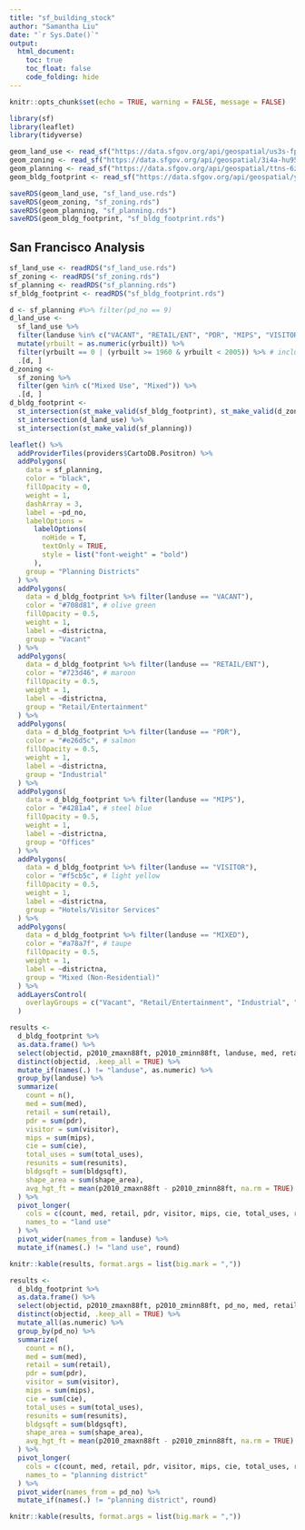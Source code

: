 ```yaml
---
title: "sf_building_stock"
author: "Samantha Liu"
date: "`r Sys.Date()`"
output: 
  html_document:
    toc: true
    toc_float: false
    code_folding: hide
---
```


```r
knitr::opts_chunk$set(echo = TRUE, warning = FALSE, message = FALSE)

library(sf)
library(leaflet)
library(tidyverse)
```

```r
geom_land_use <- read_sf("https://data.sfgov.org/api/geospatial/us3s-fp9q?method=export&format=GeoJSON")
geom_zoning <- read_sf("https://data.sfgov.org/api/geospatial/3i4a-hu95?method=export&format=GeoJSON")
geom_planning <- read_sf("https://data.sfgov.org/api/geospatial/ttns-6zj3?method=export&format=GeoJSON")
geom_bldg_footprint <- read_sf("https://data.sfgov.org/api/geospatial/ynuv-fyni?method=export&format=GeoJSON")

saveRDS(geom_land_use, "sf_land_use.rds")
saveRDS(geom_zoning, "sf_zoning.rds")
saveRDS(geom_planning, "sf_planning.rds")
saveRDS(geom_bldg_footprint, "sf_bldg_footprint.rds")
```

## San Francisco Analysis
```r
sf_land_use <- readRDS("sf_land_use.rds")
sf_zoning <- readRDS("sf_zoning.rds")
sf_planning <- readRDS("sf_planning.rds")
sf_bldg_footprint <- readRDS("sf_bldg_footprint.rds")
```

```r
d <- sf_planning #%>% filter(pd_no == 9)
d_land_use <- 
  sf_land_use %>% 
  filter(landuse %in% c("VACANT", "RETAIL/ENT", "PDR", "MIPS", "VISITOR", "MIXED")) %>% 
  mutate(yrbuilt = as.numeric(yrbuilt)) %>% 
  filter(yrbuilt == 0 | (yrbuilt >= 1960 & yrbuilt < 2005)) %>% # including unknown data
  .[d, ]
d_zoning <- 
  sf_zoning %>% 
  filter(gen %in% c("Mixed Use", "Mixed")) %>% 
  .[d, ]
d_bldg_footprint <- 
  st_intersection(st_make_valid(sf_bldg_footprint), st_make_valid(d_zoning)) %>% 
  st_intersection(d_land_use) %>% 
  st_intersection(st_make_valid(sf_planning))
```

```r
leaflet() %>% 
  addProviderTiles(providers$CartoDB.Positron) %>%
  addPolygons(
    data = sf_planning,
    color = "black",
    fillOpacity = 0,
    weight = 1,
    dashArray = 3,
    label = ~pd_no,
    labelOptions = 
      labelOptions(
        noHide = T, 
        textOnly = TRUE, 
        style = list("font-weight" = "bold")
      ),
    group = "Planning Districts"
  ) %>%
  addPolygons(
    data = d_bldg_footprint %>% filter(landuse == "VACANT"),
    color = "#708d81", # olive green
    fillOpacity = 0.5,
    weight = 1,
    label = ~districtna,
    group = "Vacant"
  ) %>%
  addPolygons(
    data = d_bldg_footprint %>% filter(landuse == "RETAIL/ENT"),
    color = "#723d46", # maroon
    fillOpacity = 0.5,
    weight = 1,
    label = ~districtna,
    group = "Retail/Entertainment"
  ) %>%
  addPolygons(
    data = d_bldg_footprint %>% filter(landuse == "PDR"),
    color = "#e26d5c", # salmon
    fillOpacity = 0.5,
    weight = 1,
    label = ~districtna,
    group = "Industrial"
  ) %>%
  addPolygons(
    data = d_bldg_footprint %>% filter(landuse == "MIPS"),
    color = "#4281a4", # steel blue
    fillOpacity = 0.5,
    weight = 1,
    label = ~districtna,
    group = "Offices"
  ) %>%
  addPolygons(
    data = d_bldg_footprint %>% filter(landuse == "VISITOR"),
    color = "#f5cb5c", # light yellow
    fillOpacity = 0.5,
    weight = 1,
    label = ~districtna,
    group = "Hotels/Visitor Services"
  ) %>%
  addPolygons(
    data = d_bldg_footprint %>% filter(landuse == "MIXED"),
    color = "#a78a7f", # taupe
    fillOpacity = 0.5,
    weight = 1,
    label = ~districtna,
    group = "Mixed (Non-Residential)"
  ) %>%
  addLayersControl(
    overlayGroups = c("Vacant", "Retail/Entertainment", "Industrial", "Offices", "Hotels/Visitor Services", "Mixed (Non-Residential)", "Planning Districts")
  )

```

```r
results <- 
  d_bldg_footprint %>% 
  as.data.frame() %>% 
  select(objectid, p2010_zmaxn88ft, p2010_zminn88ft, landuse, med, retail, pdr, visitor, mips, cie, total_uses, resunits, bldgsqft, shape_area) %>% 
  distinct(objectid, .keep_all = TRUE) %>% 
  mutate_if(names(.) != "landuse", as.numeric) %>% 
  group_by(landuse) %>% 
  summarize(
    count = n(),
    med = sum(med),
    retail = sum(retail),
    pdr = sum(pdr),
    visitor = sum(visitor),
    mips = sum(mips),
    cie = sum(cie),
    total_uses = sum(total_uses),
    resunits = sum(resunits),
    bldgsqft = sum(bldgsqft),
    shape_area = sum(shape_area),
    avg_hgt_ft = mean(p2010_zmaxn88ft - p2010_zminn88ft, na.rm = TRUE)
  ) %>% 
  pivot_longer(
    cols = c(count, med, retail, pdr, visitor, mips, cie, total_uses, resunits, bldgsqft, shape_area, avg_hgt_ft),
    names_to = "land use"
  ) %>% 
  pivot_wider(names_from = landuse) %>% 
  mutate_if(names(.) != "land use", round)

knitr::kable(results, format.args = list(big.mark = ","))
```
```r
results <- 
  d_bldg_footprint %>% 
  as.data.frame() %>% 
  select(objectid, p2010_zmaxn88ft, p2010_zminn88ft, pd_no, med, retail, pdr, visitor, mips, cie, total_uses, resunits, bldgsqft, shape_area) %>% 
  distinct(objectid, .keep_all = TRUE) %>% 
  mutate_all(as.numeric) %>% 
  group_by(pd_no) %>% 
  summarize(
    count = n(),
    med = sum(med),
    retail = sum(retail),
    pdr = sum(pdr),
    visitor = sum(visitor),
    mips = sum(mips),
    cie = sum(cie),
    total_uses = sum(total_uses),
    resunits = sum(resunits),
    bldgsqft = sum(bldgsqft),
    shape_area = sum(shape_area),
    avg_hgt_ft = mean(p2010_zmaxn88ft - p2010_zminn88ft, na.rm = TRUE)
  ) %>% 
  pivot_longer(
    cols = c(count, med, retail, pdr, visitor, mips, cie, total_uses, resunits, bldgsqft, shape_area, avg_hgt_ft),
    names_to = "planning district"
  ) %>% 
  pivot_wider(names_from = pd_no) %>% 
  mutate_if(names(.) != "planning district", round)

knitr::kable(results, format.args = list(big.mark = ","))

```
```r

```

